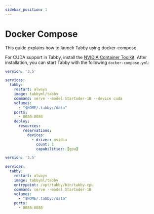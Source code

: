 ```yaml
---
sidebar_position: 1
---
```


# Docker Compose
This guide explains how to launch Tabby using docker-compose.


<Tabs>
  <TabItem value="cuda" label="CUDA">


  For CUDA support in Tabby, install the [NVIDIA Container Toolkit](https://docs.nvidia.com/datacenter/cloud-native/container-toolkit/install-guide.html).
  After installation, you can start Tabby with the following `docker-compose.yml`:

```yaml title="docker-compose.yml"
version: '3.5'

services:
  tabby:
    restart: always
    image: tabbyml/tabby
    command: serve --model StarCoder-1B --device cuda
    volumes:
      - "$HOME/.tabby:/data"
    ports:
      - 8080:8080
    deploy:
      resources:
        reservations:
          devices:
            - driver: nvidia
              count: 1
              capabilities: [gpu]
```

  </TabItem>
  <TabItem value="cpu" label="CPU">

```yaml title="docker-compose.yml"
version: '3.5'

services:
  tabby:
    restart: always
    image: tabbyml/tabby
    entrypoint: /opt/tabby/bin/tabby-cpu
    command: serve --model StarCoder-1B
    volumes:
      - "$HOME/.tabby:/data"
    ports:
      - 8080:8080
```

  </TabItem>
</Tabs>

